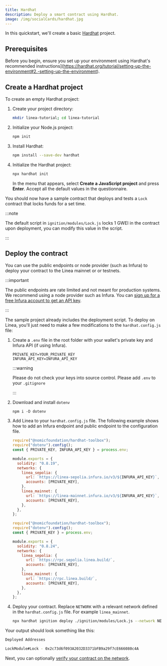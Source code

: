 ```yaml
---
title: Hardhat
description: Deploy a smart contract using Hardhat.
image: /img/socialCards/hardhat.jpg
---
```



In this quickstart, we'll create a basic [Hardhat](https://hardhat.org/) project.

## Prerequisites

Before you begin, ensure you set up your environment using Hardhat's recommended instructions](https://hardhat.org/tutorial/setting-up-the-environment#2.-setting-up-the-environment).

## Create a Hardhat project

To create an empty Hardhat project:

1. Create your project directory:

    ```bash
    mkdir linea-tutorial; cd linea-tutorial
    ```
1.  Initialize your Node.js project:

     ```bash
    npm init
    ```

1. Install Hardhat:

     ```bash
    npm install --save-dev hardhat
    ```

1. Initialize the Hardhat project:

     ```bash
    npx hardhat init
    ```

    In the menu that appears, select **Create a JavaScript project** and press **Enter**. Accept all
    the default values in the questionnaire.

You should now have a sample contract that deploys and tests a `Lock` contract that locks funds for a set time.

:::note


The default script in `ignition/modules/Lock.js` locks 1 GWEI in the contract upon deployment, you can modify this
value in the script.

:::

## Deploy the contract

You can use the public endpoints or node provider (such as Infura) to deploy your contract to the Linea mainnet or
or testnets. 

:::important

The public endpoints are rate limited and not meant for production systems. We recommend using a
node provider such as Infura. You can [sign up for a free Infura account to get an API key](https://docs.infura.io/api/getting-started).

:::

The sample project already includes the deployment script. To deploy on Linea, you'll just need to make
a few modifications to the `hardhat.config.js` file:

1. Create a `.env` file in the root folder with your wallet's private key and Infura API (if using Infura).

   ```
   PRIVATE_KEY=YOUR_PRIVATE_KEY
   INFURA_API_KEY=INFURA_API_KEY
   ```

   :::warning

   Please do not check your keys into source control. Please add `.env` to your `.gitignore`

   :::

1. Download and install `dotenv`

   ```
   npm i -D dotenv
   ```

1. Add Linea to your `hardhat.config.js` file. The following example shows how to add an Infura endpoint and
    public endpoint to the configuration file.

    <Tabs className="my-tabs">
      <TabItem value="Infura" label="Infura" default>

      ```javascript
      require("@nomicfoundation/hardhat-toolbox");
      require("dotenv").config();
      const { PRIVATE_KEY, INFURA_API_KEY } = process.env;

      module.exports = {
        solidity: "0.8.19",
        networks: {
          linea_sepolia: {
            url: `https://linea-sepolia.infura.io/v3/${INFURA_API_KEY}`,
            accounts: [PRIVATE_KEY],
          },
          linea_mainnet: {
            url: `https://linea-mainnet.infura.io/v3/${INFURA_API_KEY}`,
            accounts: [PRIVATE_KEY],
          },
        },
      };
      ```
      </TabItem>
      <TabItem value="Public endpoint" label="Public endpoint">

      
      ```javascript
      require("@nomicfoundation/hardhat-toolbox");
      require("dotenv").config();
      const { PRIVATE_KEY } = process.env;

      module.exports = {
        solidity: "0.8.24",
        networks: {
          linea_sepolia: {
            url: `https://rpc.sepolia.linea.build/`,
            accounts: [PRIVATE_KEY],
          },
          linea_mainnet: {
            url: `https://rpc.linea.build/`,
            accounts: [PRIVATE_KEY],
          },
        },
      };
      ```

      </TabItem>

    </Tabs>

1. Deploy your contract. Replace `NETWORK` with a relevant network defined in the `hardhat.config.js` file. For
    example `linea_mainnet`.

    ```bash
    npx hardhat ignition deploy ./ignition/modules/Lock.js --network NETWORK
    ```

Your output should look something like this:

```bash
Deployed Addresses

LockModule#Lock - 0x2c73d6f093A2032D3371bFB9a29f7cE666080c4A
```

Next, you can optionally [verify your contract on the network](../verify-smart-contract/hardhat.mdx).
